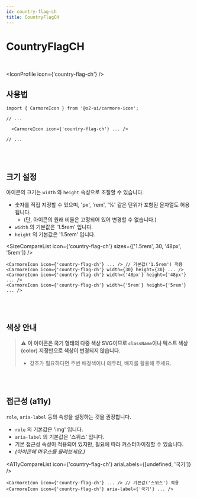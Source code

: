 ```yaml
---
id: country-flag-ch
title: CountryFlagCH
---
```




# CountryFlagCH

<br />

<IconProfile icon={'country-flag-ch'} />

## 사용법

```tsx
import { CarmoreIcon } from '@o2-ui/carmore-icon';

// ...

  <CarmoreIcon icon={'country-flag-ch'} ... />

// ...
```

<br />
<br />

## 크기 설정

아이콘의 크기는 `width` 와 `height` 속성으로 조절할 수 있습니다.

- 숫자를 직접 지정할 수 있으며, 'px', 'rem', '%' 같은 단위가 포함된 문자열도 허용됩니다.
  - (단, 아이콘의 원래 비율은 고정되어 있어 변경할 수 없습니다.)
- `width` 의 기본값은 '1.5rem' 입니다.
- `height` 의 기본값은 '1.5rem' 입니다.

<SizeCompareList icon={'country-flag-ch'} sizes={['1.5rem', 30, '48px', '5rem']} />

```tsx
<CarmoreIcon icon={'country-flag-ch'} ... /> // 기본값('1.5rem') 적용
<CarmoreIcon icon={'country-flag-ch'} width={30} height={30} ... />
<CarmoreIcon icon={'country-flag-ch'} width={'48px'} height={'48px'} ... />
<CarmoreIcon icon={'country-flag-ch'} width={'5rem'} height={'5rem'} ... />
```

<br />
<br />

## 색상 안내

> ⚠️ <b>이 아이콘은 국기 형태의 다중 색상 SVG이므로 `className`이나 텍스트 색상(color) 지정만으로 색상이 변경되지 않습니다. </b>
>
> - 강조가 필요하다면 주변 배경색이나 테두리, 배지를 활용해 주세요.

<br />
<br />

## 접근성 (a11y)

`role`, `aria-label` 등의 속성을 설정하는 것을 권장합니다.

- `role` 의 기본값은 'img' 입니다.
- `aria-label` 의 기본값은 '스위스' 입니다.
- 기본 접근성 속성이 적용되어 있지만, 필요에 따라 커스터마이징할 수 있습니다.
- _(아이콘에 마우스를 올려보세요.)_

<A11yCompareList icon={'country-flag-ch'} ariaLabels={[undefined, '국기']} />

```tsx
<CarmoreIcon icon={'country-flag-ch'} ... /> // 기본값('스위스') 적용
<CarmoreIcon icon={'country-flag-ch'} aria-label={'국기'} ... />
```
